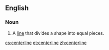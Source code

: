 ==English==

===Noun===
{{en-noun|sg=[[center]][[line]]}}

# A [[line]] that divides a shape into equal pieces.

[[cs:centerline]]
[[et:centerline]]
[[zh:centerline]]